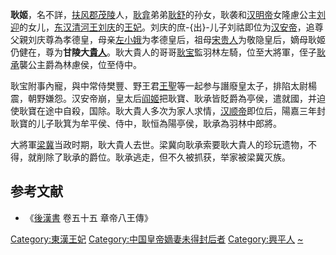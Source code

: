'''耿姬'''，名不詳，[[扶风郡|扶风郡]][[茂陵縣|茂陵]]人，[[耿弇|耿弇]]弟弟[[耿舒|耿舒]]的孙女，耿袭和[[汉明帝|汉明帝]]女隆慮公主[[刘迎|刘迎]]的女儿，[[东汉|东汉]][[清河王|清河王]][[刘庆_(东汉)|刘庆]]的[[王妃|王妃]]。刘庆的庶-{出}-儿子刘祜即位为[[汉安帝|汉安帝]]，追尊父親刘庆尊為孝德皇，母亲[[左小娥|左小娥]]为孝德皇后，祖母[[宋贵人_(漢章帝)|宋贵人]]为敬隐皇后，嫡母耿姬仍健在，尊为'''甘陵大[[貴人|貴人]]'''。耿大貴人的哥哥[[耿宝|耿宝]]監羽林左騎，位至大將軍，侄子[[耿承|耿承]]襲公主爵為林慮侯，位至侍中。

耿宝附事內寵，與中常侍樊豐、野王君[[王聖|王聖]]等一起参与譖廢皇太子，排陷太尉楊震，朝野嫌怨。汉安帝崩，皇太后[[阎姬|阎姬]]把耿寶、耿承皆貶爵為亭侯，遣就國，并迫使耿寶在途中自殺，国除。耿大貴人多次为家人求情，[[汉顺帝|汉顺帝]]即位后，陽嘉三年封耿寶的儿子耿箕为牟平侯、侍中，耿恒為陽亭侯，耿承為羽林中郎將。

大將軍[[梁冀|梁冀]]当政时期，耿大貴人去世。梁冀向耿承索要耿大貴人的珍玩遗物，不得，就削除了耿承的爵位。耿承逃走，但不久被抓获，举家被梁冀灭族。

==参考文献==
*《[[後漢書|後漢書]] 卷五十五 章帝八王傳》

{{汉朝皇后}}

{{漢朝人小作品}}
{{Authority control}}
{{DEFAULTSORT:G}}
[[Category:東漢王妃|Category:東漢王妃]]
[[Category:中国皇帝嫡妻未得封后者|Category:中国皇帝嫡妻未得封后者]]
[[Category:興平人|Category:興平人]]
[[Category:耿姓|~]]